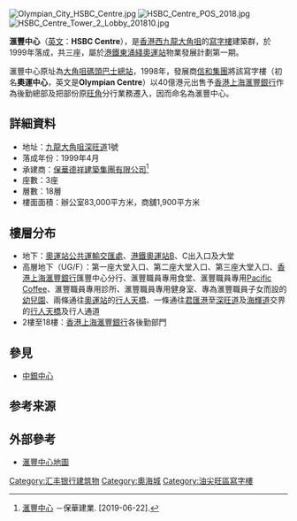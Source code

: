 {{not|惠豐中心|滙豐數據中心}}
[[File:Olympian_City_HSBC_Centre.jpg|thumb]]
[[File:HSBC_Centre_POS_2018.jpg|thumb]]
[[File:HSBC_Centre_Tower_2_Lobby_201810.jpg|thumb]]

'''滙豐中心'''（[[英文|英文]]：'''HSBC Centre'''），是[[香港|香港]][[西九龍|西九龍]][[大角咀|大角咀]]的[[寫字樓|寫字樓]]建築群，於1999年落成，共三座，屬於[[港鐵|港鐵]][[東涌綫|東涌綫]][[奧運站|奧運站]]物業發展計劃第一期。

滙豐中心原址為[[大角咀碼頭|大角咀碼頭]][[巴士總站|巴士總站]]，1998年，發展商[[信和集團|信和集團]]將該寫字樓（初名'''奧運中心'''，英文是'''Olympian Centre'''）以40億港元出售予[[香港上海滙豐銀行|香港上海滙豐銀行]]作為後勤總部及把部份原[[旺角|旺角]]分行業務遷入，因而命名為滙豐中心。

==詳細資料==
* 地址：[[九龍|九龍]][[大角咀|大角咀]][[深旺道|深旺道]]1號
* 落成年份：1999年4月
* 承建商：[[保華建業集團|保華德祥建築集團有限公司]]<ref>[http://www.pyengineering.com/zh-hk/projects/details/19 滙豐中心] {{Wayback|url=http://www.pyengineering.com/zh-hk/projects/details/19 |date=20200210043941 }}－保華建業. [2019-06-22].</ref>
* 座數：3座
* 層數：18層
* 樓面面積：辦公室83,000平方米，商舖1,900平方米

==樓層分布==
* 地下：[[奧運站公共運輸交匯處|奧運站公共運輸交匯處]]、[[港鐵|港鐵]][[奧運站|奧運站]]B、C出入口及大堂
* 高層地下（UG/F）：第一座大堂入口、第二座大堂入口、第三座大堂入口、[[香港上海滙豐銀行|香港上海滙豐銀行]]匯豐中心分行、滙豐職員專用食堂、滙豐職員專用[[Pacific_Coffee|Pacific Coffee]]、滙豐職員專用診所、滙豐職員專用健身室、專為滙豐職員子女而設的[[幼兒園|幼兒園]]、兩條通往[[奧運站|奧運站]]的[[行人天橋|行人天橋]]、一條通往[[君匯港|君匯港]]至[[深旺道|深旺道]]及[[海輝道|海輝道]]交界的[[行人天橋|行人天橋]]及行人通道
* 2樓至18樓：[[香港上海滙豐銀行|香港上海滙豐銀行]]各後勤部門

==參見==
*[[中銀中心|中銀中心]]

==参考来源==
{{reflist}}

==外部參考==
* [http://www.centamap.com/scripts/centamap2.asp?lg=B5&cx=834612&cy=819956&zm=4&mx=834612&my=819956&ms=2&sx=&sy=&ss=0&sl=&vm=&lb=&ly= 滙豐中心地圖] {{Wayback|url=http://www.centamap.com/scripts/centamap2.asp?lg=B5&cx=834612&cy=819956&zm=4&mx=834612&my=819956&ms=2&sx=&sy=&ss=0&sl=&vm=&lb=&ly= |date=20081011063826 }}

{{港鐵公司物業}}
[[Category:汇丰银行建筑物|Category:汇丰银行建筑物]]
[[Category:奧海城|Category:奧海城]]
[[Category:油尖旺區寫字樓|Category:油尖旺區寫字樓]]
{{HK-buil-stub}}